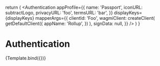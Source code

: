 


<Meta title="Templates/Authentication" component={Authentication} />

  return (
    <Authentication
      appProfile={{
        name: 'Passport',
        iconURL: subtractLogo,
        privacyURL: 'foo',
        termsURL: 'bar',
      }}
      displayKeys={displayKeys}
      mapperArgs={{
        clientId: 'Foo',
        wagmiClient: createClient(
          getDefaultClient({
            appName: 'Rollup',
          })
        ),
        signData: null,
      }}
    />
  )
}

# Authentication

<Canvas>
  <Story
    name="Passport Authentication"
    args={{
      displayKeys: ['email'],
    }}
  >
    {Template.bind({})}
  </Story>
</Canvas>
